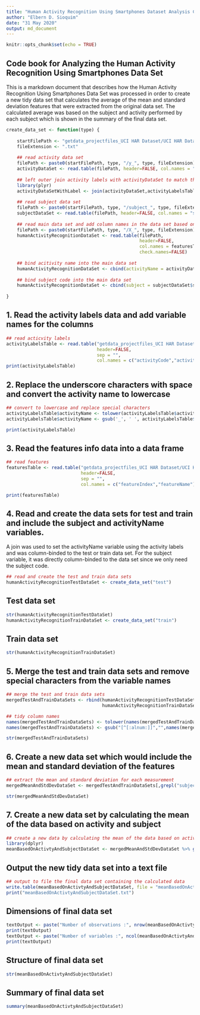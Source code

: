 ```yaml
---
title: "Human Activity Recognition Using Smartphones Dataset Analysis Codebook"
author: "Elbern D. Sioquim"
date: "31 May 2020"
output: md_document
---
```


```r
knitr::opts_chunk$set(echo = TRUE)
```

## Code book for Analyzing the Human Activity Recognition Using Smartphones Data Set

This is a markdown document that describes how the Human Activity Recognition Using Smartphones Data Set was processed in order
to create a new tidy data set that calculates the average of the mean and standard deviation features that were extracted from
the original data set. The calculated average was based on the subject and activity performed by each subject which is shown in
the summary of the final data set.

```r
create_data_set <- function(type) {
    
    startFilePath <- "getdata_projectfiles_UCI HAR Dataset/UCI HAR Dataset/"
    fileExtension <- ".txt"
    
    ## read activity data set
    filePath <- paste0(startFilePath, type, "/y_", type, fileExtension)
    activityDataSet <- read.table(filePath, header=FALSE, col.names = "activityCode")
    
    ## left outer join activity labels with activityDataSet to match the activity labels
    library(plyr)
    activityDataSetWithLabel <- join(activityDataSet,activityLabelsTable)
    
    ## read subject data set
    filePath <- paste0(startFilePath, type, "/subject_", type, fileExtension)
    subjectDataSet <- read.table(filePath, header=FALSE, col.names = "subject")
    
    ## read main data set and add column names in the data set based on features
    filePath <- paste0(startFilePath, type, "/X_", type, fileExtension)
    humanActivityRecognitionDataSet <- read.table(filePath,
                                                  header=FALSE,
                                                  col.names = featuresTable$featureName,
                                                  check.names=FALSE)
    
    ## bind acitivity name into the main data set
    humanActivityRecognitionDataSet <- cbind(activityName = activityDataSetWithLabel$activityName , humanActivityRecognitionDataSet)
    
    ## bind subject code into the main data set
    humanActivityRecognitionDataSet <- cbind(subject = subjectDataSet$subject , humanActivityRecognitionDataSet)
    
}
```

## 1. Read the activity labels data and add variable names for the columns
```r
## read acticvity labels
activityLabelsTable <- read.table("getdata_projectfiles_UCI HAR Dataset/UCI HAR Dataset/activity_labels.txt",
                                  header=FALSE,
                                  sep = "",
                                  col.names = c("activityCode","activityName"))
print(activityLabelsTable)
```

## 2. Replace the underscore characters with space and convert the activity name to lowercase
```r
## convert to lowercase and replace special characters
activityLabelsTable$activityName <- tolower(activityLabelsTable$activityName)
activityLabelsTable$activityName <- gsub('_', ' ', activityLabelsTable$activityName)

print(activityLabelsTable)
```

## 3. Read the features info data into a data frame
```r
## read features
featuresTable <- read.table("getdata_projectfiles_UCI HAR Dataset/UCI HAR Dataset/features.txt",
                            header=FALSE,
                            sep = "",
                            col.names = c("featureIndex","featureName"))

print(featuresTable)
```

## 4. Read and create the data sets for test and train and include the subject and activityName variables.

A join was used to set the activityName variable using the activity labels and was column-binded to the
test or train data set. For the subject variable, it was directly column-binded to the data set since we
only need the subject code.

```r
## read and create the test and train data sets
humanActivityRecognitionTestDataSet <- create_data_set("test")
```
## Test data set
```r
str(humanActivityRecognitionTestDataSet)
humanActivityRecognitionTrainDataSet <- create_data_set("train")
```
## Train data set
```r
str(humanActivityRecognitionTrainDataSet)
```

## 5. Merge the test and train data sets and remove special characters from the variable names
```r
## merge the test and train data sets
mergedTestAndTrainDataSets <- rbind(humanActivityRecognitionTestDataSet,
                                    humanActivityRecognitionTrainDataSet)

## tidy column names
names(mergedTestAndTrainDataSets) <- tolower(names(mergedTestAndTrainDataSets))
names(mergedTestAndTrainDataSets) <- gsub("[^[:alnum:]]","",names(mergedTestAndTrainDataSets))

str(mergedTestAndTrainDataSets)
```

## 6. Create a new data set which would include the mean and standard deviation of the features
```r
## extract the mean and standard deviation for each measurement
mergedMeanAndStdDevDataSet <- mergedTestAndTrainDataSets[,grepl("subject|activity|mean|std", names(mergedTestAndTrainDataSets))]

str(mergedMeanAndStdDevDataSet)
```

## 7. Create a new data set by calculating the mean of the data based on activity and subject
```r
## create a new data by calculating the mean of the data based on activity and subject
library(dplyr)
meanBasedOnActivtyAndSubjectDataSet <- mergedMeanAndStdDevDataSet %>% group_by(subject, activityname) %>% summarise_all(mean)
```

## Output the new tidy data set into a text file
```r
## output to file the final data set containing the calculated data
write.table(meanBasedOnActivtyAndSubjectDataSet, file = "meanBasedOnActivtyAndSubjectDataSet.txt", sep = "\t", row.names = FALSE, col.names = TRUE)
print("meanBasedOnActivtyAndSubjectDataSet.txt")
```
## Dimensions of final data set
```r
textOutput <- paste("Number of observations :", nrow(meanBasedOnActivtyAndSubjectDataSet))
print(textOutput)
textOutput <- paste("Number of variables :", ncol(meanBasedOnActivtyAndSubjectDataSet))
print(textOutput)
```

## Structure of final data set
```r
str(meanBasedOnActivtyAndSubjectDataSet)
```

## Summary of final data set

```r
summary(meanBasedOnActivtyAndSubjectDataSet)
```

